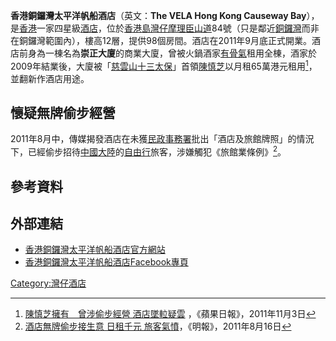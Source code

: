 {{Infobox hotel
| hotel_name =香港銅鑼灣太平洋帆船酒店<br>The VELA Hong Kong<br>Causeway Bay
| logo               =
| image              =[[File:The_VELA_Hong_Kong_Causeway_Bay.JPG|250px]]<br>香港銅鑼灣太平洋帆船酒店
| caption            =
| location           = {{HK}}[[香港島|香港島]][[灣仔|灣仔]][[摩理臣山道|摩理臣山道]]84號
| coordinates        =
| opening_date       = 2011年
| stars              = 
| closing_date       =
| developer          =
| operator           =
| owner              = [[陳慎芝|陳慎芝]]
| number_of_restaurants =
| number_of_rooms    = 98間
| number_of_suites   = 
| floor_area         =
| floors             = 12層
| parking            =
| website            =[http://www.thevela.hk/ www.thevela.hk]
| footnotes          =
}}

'''香港銅鑼灣太平洋帆船酒店'''（英文：'''The VELA Hong Kong Causeway Bay'''），是[[香港|香港]]一家四星級[[酒店|酒店]]，位於[[香港島|香港島]][[灣仔|灣仔]][[摩理臣山道|摩理臣山道]]84號（只是鄰近[[銅鑼灣|銅鑼灣]]而非在銅鑼灣範圍內），樓高12層，提供98個房間。酒店在2011年9月底正式開業。酒店前身為一棟名為'''崇正大廈'''的商業大廈，曾被火鍋酒家[[有骨氣|有骨氣]]租用全棟，酒家於2009年結業後，大廈被「[[慈雲山十三太保|慈雲山十三太保]]」首領[[陳慎芝|陳慎芝]]以月租65萬港元租用<ref>[http://hk.apple.nextmedia.com/template/apple/art_main.php?iss_id=20111103&sec_id=4104&subsec_id=11867&art_id=15767553 陳慎芝擁有　曾涉偷步經營 酒店墜𨋢疑雲] {{Wayback|url=http://hk.apple.nextmedia.com/template/apple/art_main.php?iss_id=20111103&sec_id=4104&subsec_id=11867&art_id=15767553 |date=20120106025843 }}，《蘋果日報》，2011年11月3日</ref>，並翻新作酒店用途。

==懷疑無牌偷步經營==
2011年8月中，傳媒揭發酒店在未獲[[民政事務署|民政事務署]]批出「酒店及旅館牌照」的情況下，已經偷步招待[[中國大陸|中國大陸]]的[[自由行|自由行]]旅客，涉嫌觸犯《旅館業條例》<ref>[http://hk.news.yahoo.com/%E9%85%92%E5%BA%97%E7%84%A1%E7%89%8C%E5%81%B7%E6%AD%A5%E6%8E%A5%E7%94%9F%E6%84%8F-%E6%97%A5%E7%A7%9F%E5%8D%83%E5%85%83-%E6%97%85%E5%AE%A2%E6%B0%A3%E6%86%A4-223434824.html 酒店無牌偷步接生意 日租千元 旅客氣憤]，《明報》，2011年8月16日</ref>。

==參考資料==
<references/>

==外部連結==
*[http://www.thevela.hk/ 香港銅鑼灣太平洋帆船酒店官方網站] {{Wayback|url=http://www.thevela.hk/ |date=20201128102058 }}
*[http://www.facebook.com/thevela.hk 香港銅鑼灣太平洋帆船酒店Facebook專頁]

[[Category:灣仔酒店|Category:灣仔酒店]]